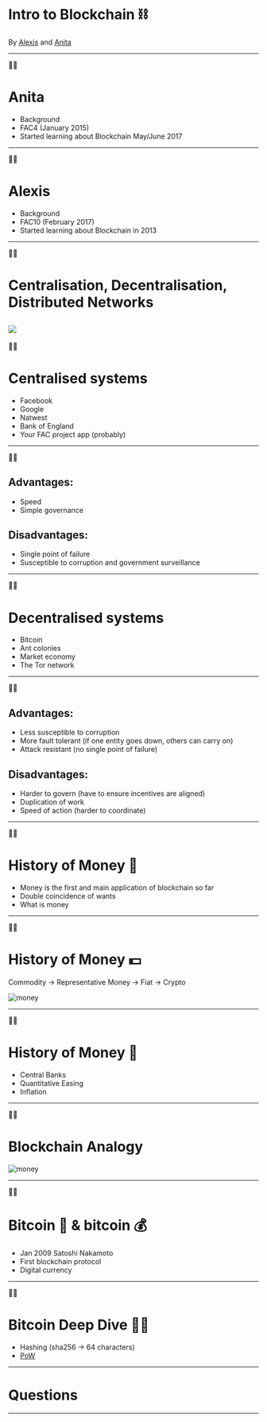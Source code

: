 # Intro to Blockchain ⛓
By [Alexis](https://github.com/alexis-l8) and [Anita](http://github.com/neats29/)

---
🧗‍♀️
# Anita

- Background
- FAC4 (January 2015)
- Started learning about Blockchain May/June 2017

---
🕵️‍♂️
# Alexis
- Background
- FAC10 (February 2017)
- Started learning about Blockchain in 2013

---
🕵️‍♂️
# Centralisation, Decentralisation, Distributed Networks
![](./assets/decentralisation.png)
---

🧗‍♀️
# Centralised systems
- Facebook
- Google
- Natwest
- Bank of England
- Your FAC project app (probably)

---
🧗‍♀️
## Advantages:
- Speed
- Simple governance


## Disadvantages:
- Single point of failure
- Susceptible to corruption and government surveillance

---
🧗‍♀️
# Decentralised systems
- Bitcoin
- Ant colonies
- Market economy
- The Tor network

---
🧗‍♀️
## Advantages:
- Less susceptible to corruption
- More fault tolerant (if one entity goes down, others can carry on)
- Attack resistant (no single point of failure)

## Disadvantages:
- Harder to govern (have to ensure incentives are aligned)
- Duplication of work
- Speed of action (harder to coordinate)
---


🕵️‍♂️
# History of Money 🤑
- Money is the first and main application of blockchain so far
- Double coincidence of wants
- What is money

---
🧗‍♀️
# History of Money 💵
Commodity -> Representative Money -> Fiat -> Crypto

![money](./assets/money.png)


---
🕵️‍♂️
# History of Money 💸
- Central Banks
- Quantitative Easing
- Inflation

---
🕵️‍♂️
# Blockchain Analogy
![money](./assets/magic-book.png)

---
🕵️‍♂️
# Bitcoin 🔗 & bitcoin 💰
- Jan 2009 Satoshi Nakamoto
- First blockchain protocol
- Digital currency

---
🧗‍♀️
# Bitcoin Deep Dive 🏊‍♀️
- Hashing (sha256 -> 64 characters)
- [PoW](https://anders.com/blockchain/blockchain.html)

---

# Questions

---


